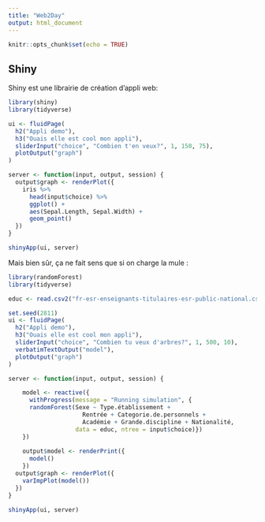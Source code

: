 ```yaml
---
title: "Web2Day"
output: html_document
---
```


```r
knitr::opts_chunk$set(echo = TRUE)
```

## Shiny

Shiny est une librairie de création d'appli web: 

```r
library(shiny)
library(tidyverse)

ui <- fluidPage(
  h2("Appli demo"),
  h3("Ouais elle est cool mon appli"),
  sliderInput("choice", "Combien t'en veux?", 1, 150, 75),
  plotOutput("graph")
)

server <- function(input, output, session) {
  output$graph <- renderPlot({
    iris %>%
      head(input$choice) %>%
      ggplot() +
      aes(Sepal.Length, Sepal.Width) +
      geom_point()
  })
}

shinyApp(ui, server)
```


Mais bien sûr, ça ne fait sens que si on charge la mule : 

```r
library(randomForest)
library(tidyverse)

educ <- read.csv2("fr-esr-enseignants-titulaires-esr-public-national.csv")

set.seed(2811)
ui <- fluidPage(
  h2("Appli demo"),
  h3("Ouais elle est cool mon appli"),
  sliderInput("choice", "Combien tu veux d'arbres?", 1, 500, 10),
  verbatimTextOutput("model"),
  plotOutput("graph")
)

server <- function(input, output, session) {

    model <- reactive({
      withProgress(message = "Running simulation", {
      randomForest(Sexe ~ Type.établissement + 
                     Rentrée + Categorie.de.personnels + 
                     Académie + Grande.discipline + Nationalité, 
                   data = educ, ntree = input$choice)})
    })
    
    output$model <- renderPrint({
      model()
    })
  output$graph <- renderPlot({
    varImpPlot(model())
  })
}

shinyApp(ui, server)
```

